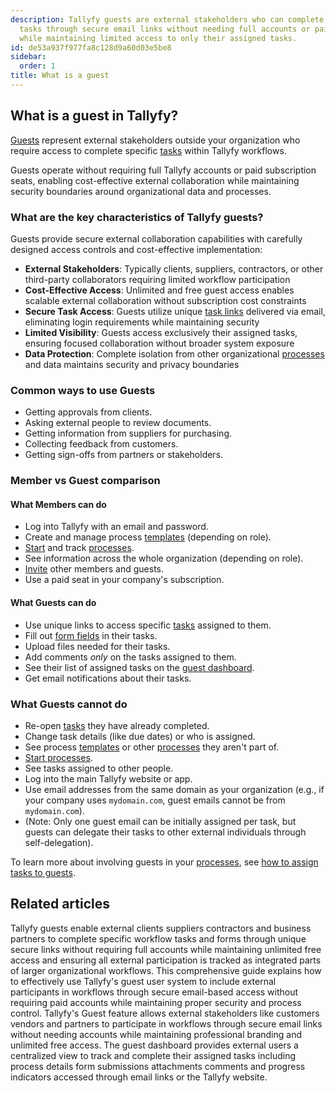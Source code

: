 ```yaml
---
description: Tallyfy guests are external stakeholders who can complete specific workflow
  tasks through secure email links without needing full accounts or paid subscriptions
  while maintaining limited access to only their assigned tasks.
id: de53a937f977fa8c128d9a60d03e5be8
sidebar:
  order: 1
title: What is a guest
---
```


## What is a guest in Tallyfy?

[Guests](/products/pro/documenting/guests/) represent external stakeholders outside your organization who require access to complete specific [tasks](/products/pro/tracking-and-tasks/tasks/) within Tallyfy workflows.

Guests operate without requiring full Tallyfy accounts or paid subscription seats, enabling cost-effective external collaboration while maintaining security boundaries around organizational data and processes.

### What are the key characteristics of Tallyfy guests?

Guests provide secure external collaboration capabilities with carefully designed access controls and cost-effective implementation:

- **External Stakeholders**: Typically clients, suppliers, contractors, or other third-party collaborators requiring limited workflow participation
- **Cost-Effective Access**: Unlimited and free guest access enables scalable external collaboration without subscription cost constraints
- **Secure Task Access**: Guests utilize unique [task links](/products/pro/documenting/guests/how-to-find-a-guest-task-link-in-tallyfy/) delivered via email, eliminating login requirements while maintaining security
- **Limited Visibility**: Guests access exclusively their assigned tasks, ensuring focused collaboration without broader system exposure
- **Data Protection**: Complete isolation from other organizational [processes](/products/pro/tracking-and-tasks/processes/) and data maintains security and privacy boundaries

### Common ways to use Guests

- Getting approvals from clients.
- Asking external people to review documents.
- Getting information from suppliers for purchasing.
- Collecting feedback from customers.
- Getting sign-offs from partners or stakeholders.

### Member vs Guest comparison

#### What Members can do
- Log into Tallyfy with an email and password.
- Create and manage process [templates](/products/pro/documenting/templates/) (depending on role).
- [Start](/products/pro/launching/) and track [processes](/products/pro/tracking-and-tasks/processes/).
- See information across the whole organization (depending on role).
- [Invite](/products/pro/documenting/members/how-to-invite-and-activate-members-on-tallyfy/) other members and guests.
- Use a paid seat in your company's subscription.

#### What Guests can do
- Use unique links to access specific [tasks](/products/pro/tracking-and-tasks/tasks/) assigned to them.
- Fill out [form fields](/products/pro/tracking-and-tasks/tasks/what-are-form-fields-in-tallyfy/) in their tasks.
- Upload files needed for their tasks.
- Add comments *only* on the tasks assigned to them.
- See their list of assigned tasks on the [guest dashboard](/products/pro/documenting/guests/how-can-guests-monitor-their-processes-on-tallyfy/).
- Get email notifications about their tasks.

### What Guests cannot do
- Re-open [tasks](/products/pro/tracking-and-tasks/tasks/) they have already completed.
- Change task details (like due dates) or who is assigned.
- See process [templates](/products/pro/documenting/templates/) or other [processes](/products/pro/tracking-and-tasks/processes/) they aren't part of.
- [Start processes](/products/pro/launching/).
- See tasks assigned to other people.
- Log into the main Tallyfy website or app.
- Use email addresses from the same domain as your organization (e.g., if your company uses `mydomain.com`, guest emails cannot be from `mydomain.com`).
- (Note: Only one guest email can be initially assigned per task, but guests can delegate their tasks to other external individuals through self-delegation).

To learn more about involving guests in your [processes](/products/pro/tracking-and-tasks/processes/), see [how to assign tasks to guests](/products/pro/documenting/guests/how-can-i-assign-tasks-to-guest-users-in-tallyfy/).


## Related articles
<CardGrid>
<LinkTitleCard header="<b>Documenting > Guests</b>" href="/products/pro/documenting/guests/" > Tallyfy guests enable external clients suppliers contractors and business partners to complete specific workflow tasks and forms through unique secure links without requiring full accounts while maintaining unlimited free access and ensuring all external participation is tracked as integrated parts of larger organizational workflows. </LinkTitleCard>
<LinkTitleCard header="<b>Guests > Complete guide to guest user management</b>" href="/products/pro/documenting/guests/guest-user-guide/" > This comprehensive guide explains how to effectively use Tallyfy's guest user system to include external participants in workflows through secure email-based access without requiring paid accounts while maintaining proper security and process control. </LinkTitleCard>
<LinkTitleCard header="<b>Features > Customer facing</b>" href="/products/pro/tutorials/features/customer-facing/" > Tallyfy's Guest feature allows external stakeholders like customers vendors and partners to participate in workflows through secure email links without needing accounts while maintaining professional branding and unlimited free access. </LinkTitleCard>
<LinkTitleCard header="<b>Guests > The guest view</b>" href="/products/pro/documenting/guests/how-can-guests-monitor-their-processes-on-tallyfy/" > The guest dashboard provides external users a centralized view to track and complete their assigned tasks including process details form submissions attachments comments and progress indicators accessed through email links or the Tallyfy website. </LinkTitleCard>
</CardGrid>